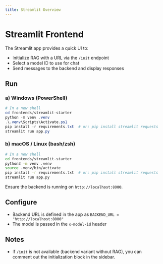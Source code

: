 ```yaml
---
title: Streamlit Overview
---
```


# Streamlit Frontend

The Streamlit app provides a quick UI to:

- Initialize RAG with a URL via the `/init` endpoint
- Select a model ID to use for chat
- Send messages to the backend and display responses

## Run

### a) Windows (PowerShell)

```powershell
# In a new shell
cd frontends/streamlit-starter
python -m venv .venv
.\.venv\Scripts\Activate.ps1
pip install -r requirements.txt  # or: pip install streamlit requests
streamlit run app.py
```

### b) macOS / Linux (bash/zsh)

```bash
# In a new shell
cd frontends/streamlit-starter
python3 -m venv .venv
source .venv/bin/activate
pip install -r requirements.txt  # or: pip install streamlit requests
streamlit run app.py
```

Ensure the backend is running on `http://localhost:8000`.

## Configure

- Backend URL is defined in the app as `BACKEND_URL = "http://localhost:8000"`
- The model is passed in the `x-model-id` header

## Notes

- If `/init` is not available (backend variant without RAG), you can comment out the initialization block in the sidebar.
